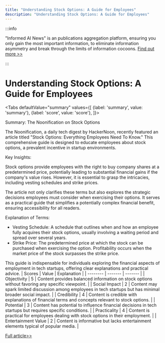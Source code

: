 ```yaml
---
title: "Understanding Stock Options: A Guide for Employees"
description: "Understanding Stock Options: A Guide for Employees"
---
```



:::info

"Informed AI News" is an publications aggregation platform, ensuring you only gain the most important information, to eliminate information asymmetry and break through the limits of information cocoons.  [Find out more >>](/)

:::

# Understanding Stock Options: A Guide for Employees


<Tabs
	defaultValue="summary"
	values={[
	{label: 'summary', value: 'summary'},
	{label: 'score', value: 'score'},
]}>
<TabItem value="summary">


Summary: The Noonification on Stock Options

The Noonification, a daily tech digest by HackerNoon, recently featured an article titled "Stock Options: Everything Employees Need To Know." This comprehensive guide is designed to educate employees about stock options, a prevalent incentive in startup environments.

Key Insights:

Stock options provide employees with the right to buy company shares at a predetermined price, potentially leading to substantial financial gains if the company's value rises. However, it is essential to grasp the intricacies, including vesting schedules and strike prices.

The article not only clarifies these terms but also explores the strategic decisions employees must consider when exercising their options. It serves as a practical guide that simplifies a potentially complex financial benefit, ensuring accessibility for all readers.

Explanation of Terms:

- Vesting Schedule: A schedule that outlines when and how an employee fully acquires their stock options, usually involving a waiting period and spread over several years.
- Strike Price: The predetermined price at which the stock can be purchased when exercising the option. Profitability occurs when the market price of the stock surpasses the strike price.

This guide is indispensable for individuals exploring the financial aspects of employment in tech startups, offering clear explanations and practical advice.
</TabItem>
<TabItem value="score">
	| Scores     | Value   | Explanation |
	| -------- | ------- | ------- |
	| Objectivity  | 5    | Content provides balanced information on stock options without favoring any specific viewpoint.    |
	| Social Impact | 2     | Content may spark limited discussion among employees in tech startups but has minimal broader social impact.    |
	| Credibility    | 4    | Content is credible with explanations of financial terms and concepts relevant to stock options.    |
	| Potential    | 3    | Content has potential to influence financial decisions in tech startups but requires specific conditions.    |
	| Practicality    | 4    | Content is practical for employees dealing with stock options in their employment.    |
	| Entertainment Value    | 2    | Content is informative but lacks entertainment elements typical of popular media.    |
</TabItem>
</Tabs>

[Full article>>](https://hackernoon.com/6-8-2024-noonification?source=rss)
